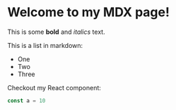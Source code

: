 
# Welcome to my MDX page!

This is some **bold** and _italics_ text.

This is a list in markdown:

- One
- Two
- Three

Checkout my React component:

```js
const a = 10
```

<Faq />

